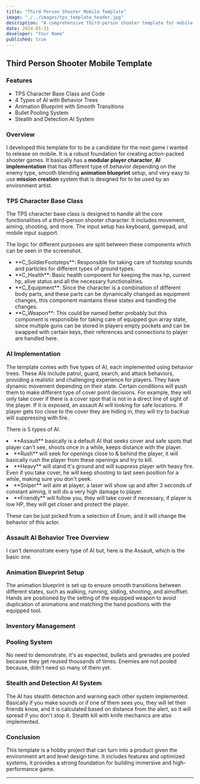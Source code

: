```yaml
---
title: "Third Person Shooter Mobile Template"
image: "./../images/tps_template_header.jpg"
description: "A comprehensive third-person shooter template for mobile with advanced player character, AI, animation blueprints and mission creation system."
date: 2024-05-31
developer: "Your Name"
published: true
---
```


## Third Person Shooter Mobile Template

<ZoomableImage
  src="../images/tps_header.jpg"
/>

<div style={{ display: 'flex', justifyContent: 'center', alignItems: 'flex-start', marginTop: '20px' }}>
  <div style={{ width: 'auto', height: 'auto', WStextAlign: 'left', marginRight: '40px' }}>
    <h3 style={{ textAlign: 'left' }}>Features</h3>
    <ul>
      <li>TPS Character Base Class and Code</li>
      <li>4 Types of AI with Behavior Trees</li>
      <li>Animation Blueprint with Smooth Transitions</li>
      <li>Bullet Pooling System</li>
      <li>Stealth and Detection AI System</li>
    </ul>
  </div>
</div>

### Overview

I developed this template for to be a candidate for the next game i wanted to release on mobile. It is a robust foundation for creating action-packed shooter games. It basically has a **modular player character**, **AI implementation** that has different type of behavior depending on the enemy type,
smooth blending **animation blueprint** setup, and very easy to use **mission creation** system that is designed for to be used by an environment artist.

### TPS Character Base Class

The TPS character base class is designed to handle all the core functionalities of a third-person shooter character. It includes movement, aiming, shooting, and more. The input setup has keyboard, gamepad, and mobile input support.

<ZoomableImage
  src="../images/tps_template_character_bp.jpg"
/>

The logic for different purposes are split between these components which can be seen in the screenshot. 
<ul>
<li>**C_SoldierFootsteps**: Responsible for taking care of footstep sounds and particles for different types of ground types.</li>
<li>**C_Health**: Basic health component for keeping the max hp, current hp, alive status and all the necessary functionalities.</li>
<li>**C_Equipment**: Since the character is a combination of different body parts, and these parts can be dynamically changed as equipment changes, this component maintains these states and handling the changes.</li>
<li>**C_Weapon**: This could be named better probably but this component is responsible for taking care of equipped gun array state, since multiple guns can be stored in players empty pockets and can be swapped with certain keys, their references and connections to player are handled here.</li>

</ul>

### AI Implementation

<ZoomableImage
  src="../images/AI_title.jpg"
/>

The template comes with five types of AI, each implemented using behavior trees. These AIs include patrol, guard, search, and attack behaviors, providing a realistic and challenging experience for players. They have dynamic movement depending on their state. Certain conditions
will push them to make different type of cover point decisions. For example, they will only take cover if there is a cover spot that is not in a direct line of sight of the player. If it is exposed, an assault AI will looking
for safe locations. If player gets too close to the cover they are hiding in, they will try to backup will suppressing with fire.

<ZoomableImage
  src="../images/AI_info1.jpg"
/>

There is 5 types of AI. 
<li>**Assault** basically is a default AI that seeks cover and safe spots that player can't see, shoots once in a while, keeps distance with the player.</li>
<li>**Rush** will seek for openings close to & behind the player, it will basically rush the player from these openings and try to kill.</li>
<li>**Heavy** will stand it's ground and will suppress player with heavy fire. Even if you take cover, he will keep shooting to last seen position for a while, making sure you don't peek.</li>
<li>**Sniper** will aim at player, a laser will show up and after 3 seconds of constant aiming, it will do a very high damage to player.</li>
<li>**Friendly** will follow you, they will take cover if necessary, if player is low HP, they will get closer and protect the player.</li>

These can be just picked from a selection of Enum, and it will change the behavior of this actor.

<ZoomableImage
  src="../images/AI_info2.jpg"
/>

<h3> Assault AI Behavior Tree Overview </h3>
<ZoomableImage
  src="../images/AI_overview.jpg"
/>

I can't demonstrate every type of AI but, here is the Assault, which is the basic one.

<div class="mt-10">
  <VideoLoop src="../images/AI_demonstration.mp4" className="w-full h-auto rounded-none shadow-lg" />
</div>

### Animation Blueprint Setup

The animation blueprint is set up to ensure smooth transitions between different states, such as walking, running, sliding, shooting, and aimoffset. 
Hands are positioned by the setting of the equipped weapon to avoid duplication of animations and matching the hand positions with the equipped tool.

<ZoomableImage
  src="../images/animation_blueprint.jpg"
/>

### Inventory Management

<div class="mt-10">
  <VideoLoop src="../images/tps_inventorysystem.mp4" className="w-full h-auto rounded-none shadow-lg" />
</div>

### Pooling System

No need to demonstrate, it's as expected, bullets and grenades are pooled because they get reused thousands of times. Enemies are not pooled because, didn't need so many of them yet.

### Stealth and Detection AI System

The AI has stealth detection and warning each other system implemented. Basically if you make sounds or if one of them sees you, they will let their friends know, and it is calculated based on distance from the alert, so it will spread if you don't stop it. Stealth kill with knife mechanics are also implemented.

### Conclusion

This template is a hobby project that can turn into a product given the environment art and level design time. It includes features and optimized systems, it provides a strong foundation for building immersive and high-performance game.

---
